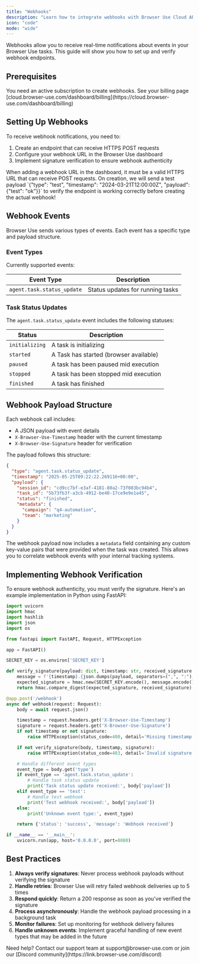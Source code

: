 ```yaml
---
title: "Webhooks"
description: "Learn how to integrate webhooks with Browser Use Cloud API"
icon: "code"
mode: "wide"
---
```


Webhooks allow you to receive real-time notifications about events in your Browser Use tasks. This guide will show you how to set up and verify webhook endpoints.

## Prerequisites

<Note>
  You need an active subscription to create webhooks. See your billing page
  [cloud.browser-use.com/dashboard/billing](https://cloud.browser-use.com/dashboard/billing)
</Note>

## Setting Up Webhooks

To receive webhook notifications, you need to:

1. Create an endpoint that can receive HTTPS POST requests
2. Configure your webhook URL in the Browser Use dashboard
3. Implement signature verification to ensure webhook authenticity

<Note>
  When adding a webhook URL in the dashboard, it must be a valid HTTPS URL that can receive POST requests. 
  On creation, we will send a test payload `{"type": "test", "timestamp": "2024-03-21T12:00:00Z", "payload": {"test": "ok"}}` to verify the endpoint is working correctly before creating the actual webhook!
</Note>

## Webhook Events

Browser Use sends various types of events. Each event has a specific type and payload structure.

### Event Types

Currently supported events:

| Event Type                 | Description                      |
| -------------------------- | -------------------------------- |
| `agent.task.status_update` | Status updates for running tasks |

### Task Status Updates

The `agent.task.status_update` event includes the following statuses:

| Status         | Description                            |
| -------------- | -------------------------------------- |
| `initializing` | A task is initializing                 |
| `started`      | A Task has started (browser available) |
| `paused`       | A task has been paused mid execution   |
| `stopped`      | A task has been stopped mid execution  |
| `finished`     | A task has finished                    |

## Webhook Payload Structure

Each webhook call includes:

- A JSON payload with event details
- `X-Browser-Use-Timestamp` header with the current timestamp
- `X-Browser-Use-Signature` header for verification

The payload follows this structure:

```json
{
  "type": "agent.task.status_update",
  "timestamp": "2025-05-25T09:22:22.269116+00:00",
  "payload": {
    "session_id": "cd9cc7bf-e3af-4181-80a2-73f083bc94b4",
    "task_id": "5b73fb3f-a3cb-4912-be40-17ce9e9e1a45",
    "status": "finished",
    "metadata": {
      "campaign": "q4-automation",
      "team": "marketing"
    }
  }
}
```

The webhook payload now includes a `metadata` field containing any custom key-value pairs that were provided when the task was created. This allows you to correlate webhook events with your internal tracking systems.

## Implementing Webhook Verification

To ensure webhook authenticity, you must verify the signature. Here's an example implementation in Python using FastAPI:

```python
import uvicorn
import hmac
import hashlib
import json
import os

from fastapi import FastAPI, Request, HTTPException

app = FastAPI()

SECRET_KEY = os.environ['SECRET_KEY']

def verify_signature(payload: dict, timestamp: str, received_signature: str) -> bool:
    message = f'{timestamp}.{json.dumps(payload, separators=(",", ":"), sort_keys=True)}'
    expected_signature = hmac.new(SECRET_KEY.encode(), message.encode(), hashlib.sha256).hexdigest()
    return hmac.compare_digest(expected_signature, received_signature)

@app.post('/webhook')
async def webhook(request: Request):
    body = await request.json()

    timestamp = request.headers.get('X-Browser-Use-Timestamp')
    signature = request.headers.get('X-Browser-Use-Signature')
    if not timestamp or not signature:
        raise HTTPException(status_code=400, detail='Missing timestamp or signature')

    if not verify_signature(body, timestamp, signature):
        raise HTTPException(status_code=403, detail='Invalid signature')

    # Handle different event types
    event_type = body.get('type')
    if event_type == 'agent.task.status_update':
        # Handle task status update
        print('Task status update received:', body['payload'])
    elif event_type == 'test':
        # Handle test webhook
        print('Test webhook received:', body['payload'])
    else:
        print('Unknown event type:', event_type)

    return {'status': 'success', 'message': 'Webhook received'}

if __name__ == '__main__':
    uvicorn.run(app, host='0.0.0.0', port=8080)
```

## Best Practices

1. **Always verify signatures**: Never process webhook payloads without verifying the signature
2. **Handle retries**: Browser Use will retry failed webhook deliveries up to 5 times
3. **Respond quickly**: Return a 200 response as soon as you've verified the signature
4. **Process asynchronously**: Handle the webhook payload processing in a background task
5. **Monitor failures**: Set up monitoring for webhook delivery failures
6. **Handle unknown events**: Implement graceful handling of new event types that may be added in the future

<Note>
  Need help? Contact our support team at support@browser-use.com or join our
  [Discord community](https://link.browser-use.com/discord)
</Note>
